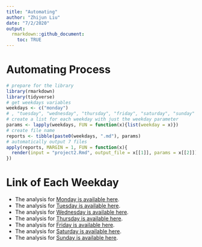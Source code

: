 ```yaml
---
title: "Automating"
author: "Zhijun Liu"
date: "7/2/2020"
output: 
  rmarkdown::github_document:  
    toc: TRUE
---
```


# Automating Process
```r
# prepare for the library
library(rmarkdown)
library(tidyverse)
# get weekdays variables
weekdays <- c("monday")
# , "tuesday", "wednesday", "thursday", "friday", "saturday", "sunday"
# create a list for each weekday with just the weekday parameter
params <- lapply(weekdays, FUN = function(x){list(weekday = x)})
# create file name
reports <- tibble(paste0(weekdays, ".md"), params)
# automatically output 7 files
apply(reports, MARGIN = 1, FUN = function(x){
  render(input = "project2.Rmd", output_file = x[[1]], params = x[[2]])
})
```

# Link of Each Weekday

- The analysis for [Monday is available here](monday.md).
- The analysis for [Tuesday is available here](tuesday.md).
- The analysis for [Wednesday is available here](wednesday.md).
- The analysis for [Thursday is available here](thursday.md).
- The analysis for [Friday is available here](friday.md).
- The analysis for [Saturday is available here](saturday.md).
- The analysis for [Sunday is available here](sunday.md).
